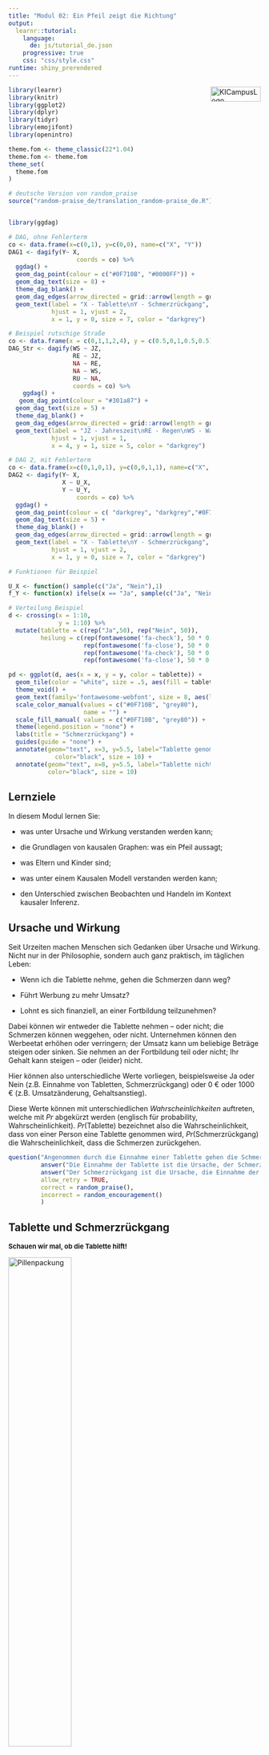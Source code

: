 ```yaml
---
title: "Modul 02: Ein Pfeil zeigt die Richtung"
output: 
  learnr::tutorial:
    language: 
      de: js/tutorial_de.json
    progressive: true
    css: "css/style.css"
runtime: shiny_prerendered
---
```


<a href="https://ki-campus.org/">
<img border="0" alt="KICampusLogo" src="images/KIcampusLogo.png" width="100" height="30" style="float: right">
</a>

```r
library(learnr)
library(knitr)
library(ggplot2)
library(dplyr)
library(tidyr)
library(emojifont)
library(openintro)

theme.fom <- theme_classic(22*1.04)
theme.fom <- theme.fom
theme_set(
  theme.fom  
)

# deutsche Version von random_praise
source("random-praise_de/translation_random-praise_de.R")


library(ggdag)

# DAG, ohne Fehlerterm
co <- data.frame(x=c(0,1), y=c(0,0), name=c("X", "Y"))
DAG1 <- dagify(Y~ X,
                   coords = co) %>% 
  ggdag() + 
  geom_dag_point(colour = c("#0F710B", "#0000FF")) + 
  geom_dag_text(size = 8) +
  theme_dag_blank() +
  geom_dag_edges(arrow_directed = grid::arrow(length = grid::unit(15, "pt"), type = "closed")) +
  geom_text(label = "X - Tablette\nY - Schmerzrückgang", 
            hjust = 1, vjust = 2,
            x = 1, y = 0, size = 7, color = "darkgrey") 

# Beispiel rutschige Straße
co <- data.frame(x = c(0,1,1,2,4), y = c(0.5,0,1,0.5,0.5), name = c("JZ", "RE", "WS","NA","RU")) 
DAG_Str <- dagify(WS ~ JZ,
                  RE ~ JZ,
                  NA ~ RE,
                  NA ~ WS,
                  RU ~ NA,
                  coords = co) %>%
    ggdag() + 
   geom_dag_point(colour = "#301a87") +
  geom_dag_text(size = 5) +
  theme_dag_blank() +
  geom_dag_edges(arrow_directed = grid::arrow(length = grid::unit(15, "pt"), type = "closed")) +
  geom_text(label = "JZ - Jahreszeit\nRE - Regen\nWS - Wassersprenger\nNA - Nass\nRU - Rutschig", 
            hjust = 1, vjust = 1,
            x = 4, y = 1, size = 5, color = "darkgrey") 

# DAG 2, mit Fehlerterm
co <- data.frame(x=c(0,1,0,1), y=c(0,0,1,1), name=c("X", "Y", "U_X", "U_Y"))
DAG2 <- dagify(Y~ X,
               X ~ U_X,
               Y ~ U_Y,
                   coords = co) %>% 
  ggdag() + 
  geom_dag_point(colour = c( "darkgrey", "darkgrey","#0F710B", "#0000FF")) + 
  geom_dag_text(size = 5) +
  theme_dag_blank() +
  geom_dag_edges(arrow_directed = grid::arrow(length = grid::unit(15, "pt"), type = "closed")) +
  geom_text(label = "X - Tablette\nY - Schmerzrückgang", 
            hjust = 1, vjust = 2,
            x = 1, y = 0, size = 7, color = "darkgrey")

# Funktionen für Beispiel

U_X <- function() sample(c("Ja", "Nein"),1)
f_Y <- function(x) ifelse(x == "Ja", sample(c("Ja", "Nein"), 1, prob = c(0.8,0.2)), sample(c("Ja", "Nein"), 1, prob = c(0.4,0.6)))

# Verteilung Beispiel
d <- crossing(x = 1:10,
              y = 1:10) %>%
  mutate(tablette = c(rep("Ja",50), rep("Nein", 50)),
         heilung = c(rep(fontawesome('fa-check'), 50 * 0.8),
                     rep(fontawesome('fa-close'), 50 * 0.2),
                     rep(fontawesome('fa-check'), 50 * 0.4),
                     rep(fontawesome('fa-close'), 50 * 0.6)))

pd <- ggplot(d, aes(x = x, y = y, color = tablette)) +
  geom_tile(color = "white", size = .5, aes(fill = tablette), alpha = .2) +
  theme_void() +
  geom_text(family='fontawesome-webfont', size = 8, aes(label = heilung)) +
  scale_color_manual(values = c("#0F710B", "grey80"),
                     name = "") +
  scale_fill_manual( values = c("#0F710B", "grey80")) +
  theme(legend.position = "none") +
  labs(title = "Schmerzrückgang") +
  guides(guide = "none") +
  annotate(geom="text", x=3, y=5.5, label="Tablette genommen",
             color="black", size = 10) +
  annotate(geom="text", x=8, y=5.5, label="Tablette nicht genommen",
           color="black", size = 10)

```

## Lernziele

In diesem Modul lernen Sie:

- was unter Ursache und Wirkung verstanden werden kann;

- die Grundlagen von kausalen Graphen: was ein Pfeil aussagt;

- was Eltern und Kinder sind;

- was unter einem Kausalen Modell verstanden werden kann;

- den Unterschied zwischen Beobachten und Handeln im Kontext kausaler Inferenz.


## Ursache und Wirkung

Seit Urzeiten machen Menschen sich Gedanken über Ursache und Wirkung. Nicht nur in der Philosophie, sondern auch ganz praktisch, im täglichen Leben:

- Wenn ich die Tablette nehme, gehen die Schmerzen dann weg?

- Führt Werbung zu mehr Umsatz?

- Lohnt es sich finanziell, an einer Fortbildung teilzunehmen?

Dabei können wir entweder die Tablette nehmen &ndash; oder nicht; die Schmerzen können weggehen, oder nicht. Unternehmen können den Werbeetat erhöhen oder verringern; der Umsatz kann um beliebige Beträge steigen oder sinken. Sie nehmen an der Fortbildung teil oder nicht; Ihr Gehalt kann steigen &ndash; oder (leider) nicht.

Hier können also unterschiedliche Werte vorliegen, beispielsweise Ja oder Nein (z.B. Einnahme von Tabletten, Schmerzrückgang) oder $0$ &euro; oder $1000$ &euro; (z.B. Umsatzänderung, Gehaltsanstieg). 

Diese Werte können mit unterschiedlichen *Wahrscheinlichkeiten* auftreten, welche mit $Pr$ abgekürzt werden (englisch für probability, Wahrscheinlichkeit). $Pr(\text{Tablette})$ bezeichnet also die Wahrscheinlichkeit, dass von einer Person eine Tablette genommen wird, $Pr(\text{Schmerzrückgang})$ die Wahrscheinlichkeit, dass die Schmerzen zurückgehen.


```r
question("Angenommen durch die Einnahme einer Tablette gehen die Schmerzen weg. Wie würden Sie hier Ursache und Wirkung zuordnen?",
         answer("Die Einnahme der Tablette ist die Ursache, der Schmerzrückgang die Wirkung.", correct = TRUE, message = "Die Tablette wurde zuerst eingenommen, danach folgte der Schmerzrückgang."),
         answer("Der Schmerzrückgang ist die Ursache, die Einnahme der Tablette die Wirkung."),
         allow_retry = TRUE,
         correct = random_praise(),
         incorrect = random_encouragement()
         )
```

## Tablette und Schmerzrückgang

<!-- Quelle: https://github.com/TabeaG/Uebungsheft-Apps/blob/master/EinfuehrungWkeitInferenz/02_EinfuehrungWkeitInferenz.Rmd -->

<span style="font-size: 13px; font-weight: bold; margin-top: 20px;">
Schauen wir mal, ob die Tablette hilft!
</span>

<img src="images/Pillen.jpg" alt="Pillenpackung" width="50%" height="50%">
<!-- style="padding-left:50px;" -->
<span style="font-size: 10px;"><br>
Quelle: [https://pixabay.com/illustrations/jar-pills-medicine-bottle-2338584/](https://pixabay.com/illustrations/jar-pills-medicine-bottle-2338584/)
</span>

<span style="font-size: 13px; font-weight: bold; margin-top: 20px;">
Nehmen Sie die Tablette? <br> </span>
<span style="font-size: 13px; ">
Klicken Sie einen der Buttons. Versuchen Sie es ruhig mehrmals!
</span> 

```r
actionButton("Tablette", "Tablette nehmen", class="btn action-button", style="color: #FFF; background-color: #301a87; border-color: #301a87; order-radius: 10px; border-width: 2px")
```
```r
actionButton("kTablette", "Tablette nicht nehmen", class="btn action-button", style="color: #FFF; background-color: #301a87; border-color: #301a87; order-radius: 10px; border-width: 2px")
```


```r
htmlOutput("ergebnis")
```

```r
values <- reactiveValues()
values$text <- ""
values$versuch <- 0

p.tablette <- observeEvent(input$Tablette, {
  values$versuch <- values$versuch + 1
  heilung <- sample(c("Ja", "Nein"), 1, prob = c(0.8,0.2))
  ergebnis <- ifelse(heilung == "Ja", paste0("<span style='color: green'>", values$versuch, ". Versuch: </span> Sie haben die Tablette genommen und die Schmerzen sind zurückgegangen!"), paste0("<span style='color: green'>", values$versuch, ". Versuch: </span> Sie haben die Tablette genommen und die Schmerzen sind leider nicht zurückgegangen!"))
  
output$ergebnis <- renderText({
          ergebnis
        })
  
})
p.ktablette <- observeEvent(input$kTablette, {
  values$versuch <- values$versuch + 1
  heilung <- sample(c("Ja", "Nein"), 1, prob = c(0.4,0.6))
  ergebnis <- ifelse(heilung == "Ja", paste0("<span style='color: green'>", values$versuch, ". Versuch: </span> Sie haben die Tablette nicht genommen und die Schmerzen sind trotzdem zurückgegangen!"), paste0("<span style='color: green'>", values$versuch, ". Versuch: </span> Sie haben die Tablette nicht genommen und die Schmerzen sind leider auch nicht zurückgegangen!"))
  
output$ergebnis <- renderText({
          ergebnis
        })
  
})
```

<br>


##

Auf einer abstrakteren Ebene können die untersuchten Eigenschaften von oben als *Variablen* aufgefasst werden, also z. B.

- $X$: Tabletteneinnahme Ja oder Nein.

- $Y$: Schmerzrückgang Ja oder Nein.

Die sogenannte *Verteilung* der Variablen beschreibt die Wahrscheinlichkeit, mit der die jeweiligen Werte auftreten. 

Eine Variable $X$ heißt hier **Ursache** von $Y$, wenn der Wert der **Wirkung** $Y$ von $X$ verändert wird, also wenn $Y$ von $X$ abhängt.

Wenn Sie eben mehrfach die Tablette genommen haben &ndash; oder nicht genommen haben &ndash; dann konnten Sie beobachten, dass die Tablette häufig zu einer Schmerzreduktion führte, aber nicht immer. Und manchmal sind die Schmerzen zurückgegangen, obwohl Sie keine Tablette genommen haben. Die (hinterlegten) Wahrscheinlichkeiten dabei waren:

- $Pr(\text{Schmerzrückgang, wenn Tablette eingenommen})=0.8=80\%$<br>
  und damit:
  $Pr(\text{Kein Schmerzrückgang, wenn Tablette eingenommen})=1-0.8=0.2=20\%$

- $Pr(\text{Schmerzrückgang, wenn keine Tablette eingenommen})=0.4=40\%$ <br>
  und damit:
  $Pr(\text{Kein Schmerzrückgang, wenn keine Tablette eingenommen})=1-0.4=0.6=60\%$

Als Wahrscheinlichkeitsbaum dargestellt, wobei wir annehmen, dass die Hälfte der Personen eine Tablette nimmt:

```r
treeDiag(c("Tabletteneinnahme?","Schmerzrückgang?"), 
         c(0.5,0.5),
         list(c(0.8,0.2), 
              c(0.4,0.6)),
         c("Ja", "Nein"),
         c("Ja","Nein"), 
         showSol = FALSE)
```


## Kausales Diagramm

Man könnte auch sagen, dass die Verteilung von $Y$ (Schmerzrückgang) auf $X$ (Tabletteneinnahme) *hört*. Dieser Umstand lässt sich auch graphisch darstellen:

```r
plot(DAG1)
```

In einem solchen **Graphen** sind die Variablen <green> Tabletteneinnahme </green> und <blue> Schmerzrückgang </blue> die sog. **Knoten**. Der **Pfeil** $\rightarrow$ zwischen $\color{green}{X}$ und $\color{blue}{Y}$ ist eine sogenannte gerichtete **Kante** und stellt die kausale Abhängigkeit dar.

$\color{green}{X} \rightarrow \color{blue}{Y}$ bedeutet aber auch, dass der Wert von $\color{green}{X}$ nicht kausal vom Wert von $\color{blue}{Y}$ abhängt. Ein möglicher <blue> Schmerzrückgang </blue> ändert nicht rückwirkend die <green> Tabletteneinnahme </green>: $$\color{green}{\text{Tabletteneinnahme}} \not\leftarrow \color{blue}{\text{Schmerzrückgang}}.$$

<br>

<img src="images/LichtSchalter.jpg" alt="Lichtschalter" width="50%" height="50%">
<!-- style="padding-left:50px;" -->
<span style="font-size: 10px;"><br>
Quelle: [https://pixabay.com/illustrations/switch-lightbulb-idea-inspiration-4539115/](Quelle: https://pixabay.com/illustrations/switch-lightbulb-idea-inspiration-4539115/)
</span>

```r
question("Welches kausale Diagramm beschreibt den Zusammenhang zwischen Lichtschalter und Glühlampe?",
         answer("$\\text{Glühlampe} \\rightarrow \\text{Lichtschalter}$"),
         answer("$\\text{Lichtschalter} \\rightarrow \\text{Glühlampe}$", correct = TRUE, message = "Lichtschalter an oder aus ist die Ursache für die Wirkung, ob die Glühlampe an oder aus ist. Bei kaputter Leitung oder Lampe ist diese nicht an, obwohl der Schalter an ist. Aber ohne Rückkopplung geht der Schalter nicht aus, wenn die Lampe aufgrund eines Schadens nicht an ist."),
         allow_retry = TRUE,
         correct = random_praise(),
         incorrect = random_encouragement()
         )
```

## Kinder und Eltern

Manche glauben ja, dass Kinder auf Ihre Eltern hören. Das schöne an abstrakten, gedanklichen Welten ist, dass das dort realisiert werden kann. 

Variablen (Knoten), auf die eine Pfeilspitze zeigt, werden **Kinder** derjenigen Variablen genannt, von welchen die Pfeile ausgehen. Diese Variablen werden entsprechend **Eltern** genannt: $\text{Eltern} \rightarrow \text{Kinder}$. Im Beispiel von oben ist <blue> Schmerzrückgang </blue> ein Kind von <green> Tabletteneinnahme </green> &ndash; und dementsprechend <green> Tabletteneinnahme </green> Eltern von <blue> Schmerzrückgang</blue>. In kausalen Graphen höre Kinder also auf ihre Eltern.

Ein Beispiel für ein kausales Diagramm welches beschreibt, wie eine Straße rutschig werden kann. Die Wahrscheinlichkeit von Regen hängt ab von der Jahreszeit. Die Jahreszeit beeinflusst aber auch, ob ein Wassersprenger zum Einsatz kommt. Sowohl Regen als auch Wassersprenger führen dazu, dass die Straße nass wird. Ist die Straße nass, kann es rutschig werden:

```r
plot(DAG_Str)
```

Quelle: [Mohan und Pearl (2012)](https://ftp.cs.ucla.edu/pub/stat_ser/uai12-mohan-pearl.pdf)

```r
question("Welche Variable ist bzw. welche Variablen sind Eltern von *Nass* (NA)?",
         answer("Keine."),
         answer("Jahreszeit (JZ)."),
         answer("Wassersprenger (WS) und Regen (RE).", correct = TRUE,  message = "Nass hängt ab von Wassersprenger und Regen."),
         answer("Rutschig (RU)."),
         allow_retry = TRUE,
         correct = random_praise(),
         incorrect = random_encouragement()
         )
```

```r
question("Welche Variable ist bzw. welche Variablen sind Kinder von *Nass* (NA)?",
         answer("Keine."),
         answer("Jahreszeit (JZ)."),
         answer("Wassersprenger (WS) und Regen (RE)."),
         answer("Rutschig (RU).", correct = TRUE , message = "Rutschig hängt ab von Nass."),
         allow_retry = TRUE,
         correct = random_praise(),
         incorrect = random_encouragement()
         )
```

## Kausale Modelle

Das **kausale Modell** des simplen Graphen $\color{green}{X} \rightarrow \color{blue}{Y}$ besteht aus zwei Zuweisungen:

- $\color{green}{X} = U_{\color{green}{X}}$
- $\color{blue}{Y} = f_{\color{blue}{Y}}(\color{green}{X},U_{\color{blue}{Y}})$

Dabei sind $U_{\color{green}{X}}$ und $U_{\color{blue}{Y}}$ unbekannte Ursachen (in der Statistik häufig auch Rest genannt, engl.: error) von $\color{green}{X}$ und $\color{blue}{Y}$, und $f_{\color{blue}{Y}}(\color{green}{X},U_{\color{blue}{Y}})$ die Funktion, der Mechanismus, durch den $\color{blue}{Y}$ auf Basis von $\color{green}{X},U_{\color{blue}{Y}}$ zu seinem Wert kommt. 

Im Beispiel
$$\color{green}{\text{Tabletteneinnahme}} \rightarrow \color{blue}{\text{Schmerzrückgang}}$$ 
beinhaltet $U_{\color{green}{\text{Tabletteneinnahme}}}$ die unbekannten, vielleicht zufälligen Gründe, die zur Entscheidung führen, ob bei Schmerzen eine Tablette genommen wird oder nicht, und $U_{\color{blue}{\text{Schmerzrückgang}}}$ die unbekannten, vielleicht zufälligen Gründe, die den Schmerzrückgang mit oder ohne Tabletteneinahme zusätzlich beschreiben. 

Wir gehen an dieser Stelle davon aus, dass $U_{\color{green}{X}}$ und $U_{\color{blue}{Y}}$ unabhängig voneinander sind. 

Diese sogenannten Fehler könnten in den Graphen mit aufgenommen werden, werden aber häufig aus Gründen der Übersichtlichkeit weggelassen. 

```r
plot(DAG2)
```


Angenommen, Sie werfen eine Münze (`ux()`), ob Sie die Tablette nehmen oder nicht, und es gilt für den Schmerzrückgang (`fy()`):

- $Pr(\text{Schmerzrückgang, wenn Tablette eingenommen})=0.8$ 

- $Pr(\text{Kein Schmerzrückgang, wenn Tablette eingenommen})=1-0.8=0.2$

- $Pr(\text{Schmerzrückgang, wenn keine Tablette eingenommen})=0.4$ 

- $Pr(\text{Kein Schmerzrückgang, wenn keine Tablette eingenommen})=1-0.4=0.6$

Simulieren Sie diesen Fall mehrfach über `Ausführen` und beobachten Sie, welche Werte die beiden Variablen annehmen:

```r
x <- U_X()
cat("Tabletteneinnahme? ", x, "\n")
y <- f_Y(x)
cat("Schmerzrückgang? ", y, "\n")
```

```r
# Hier der R Code der zugrundeliegenden Funktionen:
U_X <- function() sample(c("Ja", "Nein"),1)

f_Y <- function(x) ifelse(x == "Ja", 
                          sample(c("Ja", "Nein"), 1, prob = c(0.8, 0.2)), 
                          sample(c("Ja", "Nein"), 1, prob = c(0.4, 0.6)))
```


## Beobachtung

Wenn $100$ Menschen eine Münze werfen, ob sie die Tablette einnehmen oder nicht, erwarten wir im Mittelwert, dass $50$ von Ihnen die Tablette nehmen (grün hinterlegt) und von diesen $50 \times 0.8 = 40$ eine Schmerzreduktion erfahren (<i class="fa fa-check" aria-hidden="true"></i>) und die anderen $50-40=10$ nicht (<i class="fa fa-close" aria-hidden="true"></i>). Von den $50$ ohne Tabletteneinnahme (grau hinterlegt) erfahren $50 \times 0.4 = 20$ eine Schmerzreduktion (<i class="fa fa-check" aria-hidden="true"></i>) und die anderen $50-20=30$ nicht (<i class="fa fa-close" aria-hidden="true"></i>):

```r
plot(pd)
```

Insgesamt erwarten wir im Mittelwert, dass bei $40 + 20 = 60$ von $100$ Personen eine Verbesserung eintrifft, wenn $U_{\color{green}{\text{Tabletteneinnahme}}}$ zufällig Ja oder Nein ist und $Pr(\color{green}{\text{Tabletteneinnahme}})=0.5$ ist. Wir **beobachten** nur, welchen Wert unsere Ursache $\color{green}{X}$ annimmt. 

```r
question("Was passiert, wenn wir **intervenieren**, d. h., die Tabletteneinnahme ist nicht zufällig, sondern wir legen fest, dass alle die Tablette einnehmen müssen?",
         answer("Die Anzahl der Menschen mit Schmerzreduktion ändert sich nicht."),
         answer("Die Anzahl der Menschen mit Schmerzreduktion erhöht sich.", correct = TRUE, message = "Durch die Intervention gilt nicht mehr $Pr(\\color{green}{\\text{Tabletteneinnahme}})=0.5$ sondern $Pr(\\color{green}{\\text{Tabletteneinnahme}})=1$. Und da die Tablette in $80\\%$ der Fälle hilft, erwarten wir im Mittelwert eine Verbesserung bei $100 \\times 0.8 = 80$ von $100$ Personen."),
         answer("Die Anzahl der Menschen mit Schmerzreduktion reduziert sich."),
         allow_retry = TRUE,
         correct = random_praise(),
         incorrect = random_encouragement()
         )
```

## Interventionen

Bei einer **Intervention** handeln wir und greifen ein. Im kausalen Modell gilt nicht mehr:

$$\color{green}{X} = U_{\color{green}{X}}$$
sondern zum Beispiel, wenn wir dafür sorgen, dass alle die Tablette nehmen:

$$\color{green}{X} = 1$$

mit $\color{green}{X} = \cases{1: \quad \text{Tablette wird eingenommen} \\ 0: \quad \text{Tablette wird nicht eingeommen}}$.

Um den Unterschied zwischen Beobachtung und Intervention auch formal darzustellen, wird für eine Intervention ein eigener Operator verwendet: $do(\cdot)$ (englisch: to do sth., etwas machen). Wenn wir die Tabletteneinnahme *erzwingen*, kann dies durch $do(\color{green}{X} = 1)$ dargestellt werden.

```r
question("Welche Darstellung beschreibt die Intervention, die dazu führt, dass keine Tablette genommen wird?",
         answer("$do(\\color{green}{X} = 0)$", correct = TRUE,  message = "$do(\\cdot)$ zeigt die Handlung, $\\color{green}{X} = 0$ symbolisiert keine Tabletteneinnahme."),         
         answer("$do(\\color{green}{X} = 1)$"),
         allow_retry = TRUE,
         correct = random_praise(),
         incorrect = random_encouragement()
         )
```

## Umgedrehte Kausalität

Wenn die angenommene Ursache in Wirklichkeit die Wirkung ist, und umgekehrt die Wirkung in Wirklichkeit die Ursache, haben wir das Problem der **Umgedrehten Kausalität**. Wir vermuten $A \rightarrow B$, aber in Wirklichkeit gilt $B \rightarrow A$.

Die Unterscheidung zwischen Ursache und Wirkung erfolgt hier aus inhaltlichen, theoretischen Überlegungen. Dabei können z.B. zeitliche Überlegungen helfen (die Ursache erfolgt vor der Wirkung), aber insbesondere auch Experimente (siehe Modul 8). Beides ist auch Bestandteil der [Bradford-Hill-Kriterien](https://journals.sagepub.com/doi/pdf/10.1177/003591576505800503) für Kausalität:

- Stärke: Eine Beziehung ist eher kausal, wenn der Zusammenhang groß (z. B. hohe Korrelation) und statistisch signifikant ist. 
- Konsistenz: Eine Beziehung ist eher kausal, wenn sie wiederholt bestätigt werden kann. 
- Spezifität: Eine Beziehung ist eher kausal, wenn es keine andere Erklärung gibt. 
- Zeitlichkeit: Eine Beziehung ist eher kausal, wenn die Wirkung  nach der Ursache auftritt. 
- Gradient: Eine Beziehung ist eher kausal, wenn ein größerer Wert in der Ursache zu einem größeren Wert in der Wirkung führt. 
- Plausibilität: Eine Beziehung ist eher kausal, wenn es einen inhaltlich plausiblen Mechanismus zwischen Ursache und Wirkung gibt.
- Kohärenz: Eine Beziehung ist eher kausal, wenn sie mit bekannten Fakten und Theorien vereinbar ist. 
- Experiment: Eine Beziehung ist eher kausal, wenn sie experimentell verifiziert werden kann. 
- Analogie: Eine Beziehung ist eher kausal, wenn es nachgewiesene Beziehungen zwischen ähnlichen Ursachen und Wirkungen gibt.

## Ausblick

Kausale Inferenz hilft die Unterschiede in den Verteilungen der Wirkung $\color{blue}{Y}$ zu untersuchen, je nachdem ob $\color{green}{X}$ beobachtet wurde &ndash; oder der Wert durch eine Handlung festgelegt wird ($do(\color{green}{X})$).

Diese *Kausale Leiter* ist Teil des folgenden Moduls 3.

<img src="images/Leiter.png" alt="Lichtschalter" width="50%" height="50%">
<!-- style="padding-left:50px;" -->
<span style="font-size: 10px;"><br>
Quelle: [https://pixabay.com/vectors/good-girls-cloud-star-ladder-2204244/](Quelle: https://pixabay.com/vectors/good-girls-cloud-star-ladder-2204244/)
</span>

## KI-Campus

[Zurück zum Kurs](https://learn.ki-campus.org/courses/7c8012d9-8729-4462-9ad0-be7d71118f37/launch)

